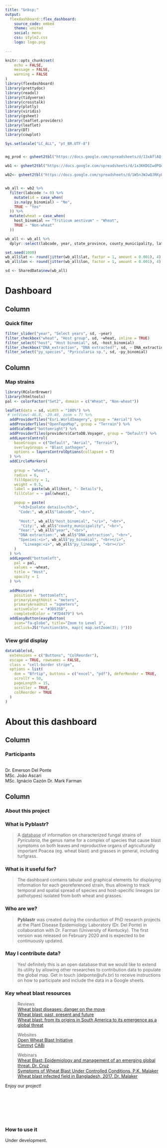 ```yaml
---
title: "&nbsp;"
output: 
  flexdashboard::flex_dashboard:
    source_code: embed
    theme: united
    social: menu
    css: style2.css
    logo: logo.png
    
---
```



```r
knitr::opts_chunk$set(
	echo = FALSE,
	message = FALSE,
	warning = FALSE
)
library(flexdashboard)
library(prettydoc)
library(readxl)
library(tidyverse)
library(crosstalk)
library(plotly)
library(viridis)
library(gsheet)
library(leaflet.providers)
library(leaflet)
library(DT)
library(cowplot)
```



```r
Sys.setlocale("LC_ALL", "pt_BR.UTF-8")


mg_prod <- gsheet2tbl("https://docs.google.com/spreadsheets/d/13xAflAQ-x78Vkq0O0jUEkUxHPq5G1R4gwqzillMxoTo/edit?usp=sharing")

wb1 <- gsheet2tbl("https://docs.google.com/spreadsheets/d/1x3KKDGIwdPQdG3YE5Ekn1iExMrqV76ndJbXAgLe7dsA/edit?usp=sharing")

wb2<- gsheet2tbl("https://docs.google.com/spreadsheets/d/1W5nJWJwQJRKyUfWeiQNNA2xdQUsbEeCX6g6FH_i7i4o/edit#gid=532754791")


wb_all <- wb2 %>%
  filter(labcode != 0) %>%
    mutate(id = case_when(
    is.na(py_binomial) ~ "No",
    TRUE ~ "Yes"
  )) %>%
  mutate(wheat = case_when(
    host_binomial == "Triticum aestivum" ~ "Wheat",
    TRUE ~ "Non-wheat"
  ))

wb_all <- wb_all %>% 
  dplyr::select(labcode, year, state_province, county_municipality, lat, lon, host_binomial, py_binomial,  py_lineage, primer, seq_locus, wheat, DNA_extraction)

set.seed(1000)
wb_all$lat <- round(jitter(wb_all$lat, factor = 1, amount = 0.001), 4)
wb_all$lon <- round(jitter(wb_all$lon, factor = 1, amount = 0.001), 4)

```



```r
sd <- SharedData$new(wb_all)
```


Dashboard 
============


Column {.sidebar}
-------------------------------------



### Quick filter


```r
filter_slider("year", "Select years", sd, ~year)
filter_checkbox("wheat", "Host group", sd, ~wheat, inline = TRUE)
filter_select("host", "Host binomial", sd, ~host_binomial)
filter_checkbox("DNA_extraction", "DNA extracted?", sd, ~ DNA_extraction, inline = TRUE)
filter_select("py_species", "Pyricularia sp.", sd, ~py_binomial)


```


Column {.tabset}
-------------------------------------


### <i class="fa fa-map" aria-hidden="true"></i> Map strains

```r
library(RColorBrewer)
library(htmltools)
pal <- colorFactor("Set2", domain = c("Wheat", "Non-wheat"))

leaflet(data = sd, width = "100%") %>%
 # setView(-46.8, -20.40, zoom = 7) %>%
  addProviderTiles("Esri.WorldImagery", group = "Aerial") %>%
  addProviderTiles("OpenTopoMap", group = "Terrain") %>%
  addScaleBar("bottomright") %>%
  addProviderTiles(providers$CartoDB.Voyager, group = "Default") %>%
  addLayersControl(
    baseGroups = c("Default", "Aerial", "Terrain"),
    overlayGroups = "Blast pathogen",
    options = layersControlOptions(collapsed = T)
  ) %>%
  addCircleMarkers(
  
    group = "wheat",
    radius = 6,
    fillOpacity = 1,
    weight = 0.5,
    label = paste(wb_all$host, "- Details"),
    fillColor = ~ pal(wheat),

    popup = paste(
      "<h3>Isolate details</h3>",
      "Code:", wb_all$"labcode", "<br>",
      
      "Host:", wb_all$"host_binomial", "</i>", "<br>",
       "City:", wb_all$"county_municipality", "<br>",
      "Year:", wb_all$"year", "<br>",
      "DNA extraction:", wb_all$"DNA_extraction", "<br>",
      "Species:<i>", wb_all$"py_binomial", "<br></i>",
        "Lineage:<i>", wb_all$"py_lineage", "<br></i>"
    )
  ) %>%
  addLegend("bottomleft",
    pal = pal,
    values = ~wheat,
    title = "Host",
    opacity = 1
  ) %>% 
  
  addMeasure(
    position = "bottomleft",
    primaryLengthUnit = "meters",
    primaryAreaUnit = "sqmeters",
    activeColor = "#3D535D",
    completedColor = "#7D4479") %>% 
  addEasyButton(easyButton(
    icon="fa-globe", title="Zoom to Level 3",
    onClick=JS("function(btn, map){ map.setZoom(3); }"))) 
```


### <i class="fa fa-table" aria-hidden="true"></i> View grid display


```r
datatable(sd,
  extensions = c("Buttons", "ColReorder"),
  escape = TRUE, rownames = FALSE,
  class = "cell-border stripe",
  options = list(
    dom = "Bfrtip", buttons = c("excel", "pdf"), deferRender = TRUE,
    scrollY = 50,
    pageLength = 15,
    scroller = TRUE,
    colReorder = TRUE
  )
)
```




About this dashboard
============


Column {.sidebar}
-------------------------------------



### Participants
<br>
Dr. Emerson Del Ponte  
MSc. João Ascari  
MSc. Ignácio Cazón
Dr. Mark Farman  


Column {.tabset}
-------------------------------------


### About this project


<h3>What is <b>Pyblastr</b>?</h3>

> A  <u>database</u> of information on characterized fungal strains of <i>Pyricularia</i>, the genus name for a complex of species that cause blast symptoms on both leaves and reproductive organs of agriculturally important Poacea (eg. wheat blast) and grasses in general, including turfgrass. 

<h3>What is it useful for?</h3>
>The dashboard contains tabular and graphical elements for displaying information for each georeferenced strain, thus allowing to track  temporal and spatial spread of species and host-specific lineages (or pathotypes) isolated from both wheat and grasses. 

<h3>Who are we?</h3>
><b>Pyblastr</b> was created during the conduction of PhD research projects at the Plant Disease Epidemiology Laboratory (Dr. Del Ponte) in collaboration with Dr. Farman (University of Kentucky). The first version was released on February 2020 and is expected to be continuously updated. 

<h3>May I contribute data?</h3>
>Yes! definitely this is an open database that we would like to extend  its utility by allowing other researches to contribution data to populate the global map. Get in touch (delponte@ufv.br) to receive instructions on how to participate and include the data in a Google sheets.

<h3> Key wheat blast resources</H3>
<blockquote>
Reviews  
[Wheat blast diseases: danger on the move](https://link.springer.com/article/10.1007/s40858-017-0159-z)  
[Wheat blast: past, present and future](https://www.annualreviews.org/doi/abs/10.1146/annurev-phyto-080417-050036)  
[Wheat blast: from its origins in South America to its emergence as a global threat](https://bsppjournals.onlinelibrary.wiley.com/doi/full/10.1111/mpp.12747)

Websites   
[Open Wheat Blast Initiative](http://openwheatblast.net/)   
[Cimmyt](https://www.cimmyt.org/news/what-is-wheat-blast/)   [CABi](https://www.cabi.org/isc/datasheet/121970)  

Webinars  
[Wheat Blast: Epidemiology and management of an emerging global threat. Dr. Cruz ](https://www.youtube.com/watch?v=gf1UFz926og&amp;t=1188s)  
[Symptoms of Wheat Blast Under Controlled Conditions, P.K. Malaker](https://www.youtube.com/watch?v=9KfqahgmASE)  
[Wheat blast infected field in Bangladesh, 2017. Dr. Malaker](https://www.youtube.com/watch?v=pnD3qCRruK8)  
</blockquote>


Enjoy our project!
<br>
<br>

<br>
<br>
<br>
<br>



### How to use it


Under development.


